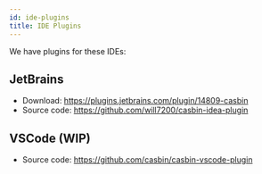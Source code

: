 ```yaml
---
id: ide-plugins
title: IDE Plugins
---
```


We have plugins for these IDEs:

## JetBrains

- Download: https://plugins.jetbrains.com/plugin/14809-casbin
- Source code: https://github.com/will7200/casbin-idea-plugin

## VSCode (WIP)

- Source code: https://github.com/casbin/casbin-vscode-plugin 
